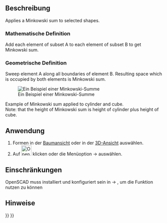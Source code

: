 <languages/>

{{Docnav
|[[OpenSCAD_Hull/de|Hülle]]
|
|[[OpenSCAD_Workbench/de|OpenSCAD]]
|IconL=OpenSCAD_Hull.svg
|IconR=
|IconC=Workbench_OpenSCAD.svg
}}

<div class="mw-translate-fuzzy">
{{GuiCommand/de
|Name=OpenSCAD Minkowski
|MenuLocation=OpenSCAD → Minkowski
‎||Workbenches=[[OpenSCAD_Workbench/de|OpenSCAD]]
}}
</div>

<span id="Description"></span>
==Beschreibung==

Applies a Minkowski sum to selected shapes.

<span id="Mathematical_Definition"></span>
===Mathematische Definition===

Add each element of subset A to each element of subset B to get Minkowski sum.

<span id="Geometrical_Definition"></span>
===Geometrische Definition===

Sweep element A along all boundaries of element B. Resulting space which is occupied by both elements is Minkowski sum.

[[Image:Minkowski_example.jpg|Ein Beispiel einer Minkowski-Summe]]

Example of Minkowski sum applied to cylinder and cube.<br>
Note: that the height of Minkowski sum is height of cylinder plus height of cube.

<span id="Usage"></span>
==Anwendung==

# Formen in der [[Tree_view/de|Baumansicht]] oder in der [[3D_view/de|3D-Ansicht]] auswählen.
# Auf [[Image:OpenSCAD_Minkowski.svg|32px]] klicken oder die Menüoption {{KEY|OpenSCAD}} → {{KEY|[[Image:OpenSCAD_Minkowski.svg|32px]] Minkowski}} auswählen.

<span id="Limitations"></span>
==Einschränkungen==

OpenSCAD muss installiert und konfiguriert sein in {{KEY|Bearbeiten}}  → {{KEY|Einstellungen}}, um die Funktion nutzen zu können

<span id="Notes"></span>
==Hinweise==


{{Docnav
|[[OpenSCAD_Hull/de|Hülle]]
|
|[[OpenSCAD_Workbench/de|OpenSCAD]]
|IconL=OpenSCAD_Hull.svg
|IconR=
|IconC=Workbench_OpenSCAD.svg
}}

{{OpenSCAD_Tools_navi{{#translation:}}}}
{{Userdocnavi{{#translation:}}}}
